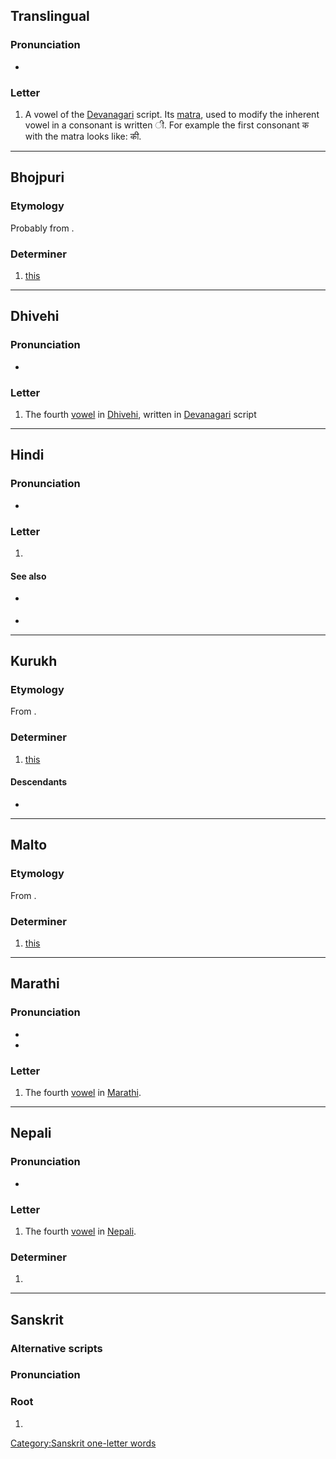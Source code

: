 {{also|-ई}}
{{character info}}
==Translingual==

===Pronunciation===
* {{IPA|mul|/iː/}}

===Letter===
{{mul-Deva|ī}}

# A vowel of the [[Devanagari]] script. Its [[matra]], used to modify the inherent vowel in a consonant is written &#x0940;. For example the first consonant क with the matra looks like: की.

----

==Bhojpuri==

===Etymology===
Probably from {{bor|bho|kru|ई|t=this}}.

===Determiner===
{{head|bho|determiner}}

# [[this]]
#: {{ux|bho|'''ई''' पानी|'''this''' water}}

----

==Dhivehi==

===Pronunciation===
* {{IPA|dv|[iː]}}

===Letter===
{{head|dv|letter|tr=ī}}

# The fourth [[vowel]] in [[Dhivehi]], written in [[Devanagari]] script

----

==Hindi==

===Pronunciation===
* {{IPA|hi|/iː/|/i/|[iː]}}

===Letter===
{{head|hi|letter}}

# {{n-g|the fourth [[vowel]] in [[Hindi]]}}

====See also====
* {{sense|matra}} {{l|hi|ी}}
* {{list:Devanagari script letters/hi}}

----

==Kurukh==

===Etymology===
From {{inh|kru|dra-pro|*iH|t=this}}.

===Determiner===
{{head|kru|determiner|tr=ī}}

# [[this]]

====Descendants====
* {{desc|bho|ई|bor=1}}

----

==Malto==

===Etymology===
From {{inh|kmj|dra-pro|*iH|t=this}}.

===Determiner===
{{head|kmj|determiner|tr=ī}}

# [[this]]

----

==Marathi==

===Pronunciation===
* {{IPA|mr|/iː/}}
* {{audio|mr|LL-Q1571 (mar)-नंदिनी रानडे-ई.wav|Audio}}

===Letter===
{{head|mr|letter}}

# The fourth [[vowel]] in [[Marathi]].

----

==Nepali==

===Pronunciation===
* {{ne-IPA}}

===Letter===
{{head|ne|letter}}

# The fourth [[vowel]] in [[Nepali]].

===Determiner===
{{ne-det}}

# {{alt form|ne|यी}}

----

==Sanskrit==

===Alternative scripts===
{{sa-alt}}

===Pronunciation===
{{sa-IPA}}

===Root===
{{head|sa|root}}

# {{alternative form of|sa|इ}}

[[Category:Sanskrit one-letter words]]